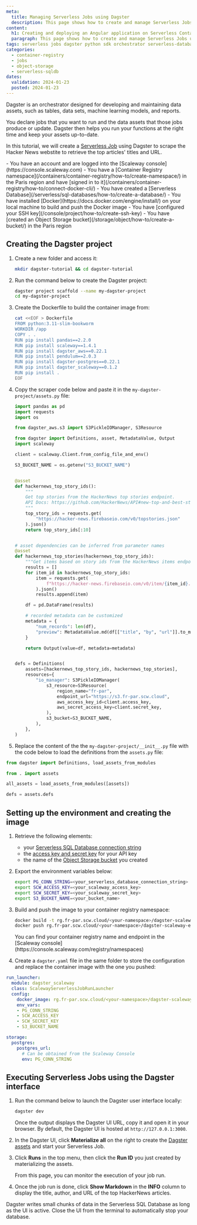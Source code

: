 ```yaml
---
meta:
  title: Managing Serverless Jobs using Dagster
  description: This page shows how to create and manage Serverless Jobs using Dagster.
content:
  h1: Creating and deploying an Angular application on Serverless Containers
  paragraph: This page shows how to create and manage Serverless Jobs using Dagster.
tags: serverless jobs dagster python sdk orchestrator serverless-database
categories:
  - container-registry
  - jobs
  - object-storage
  - serverless-sqldb
dates:
  validation: 2024-01-23
  posted: 2024-01-23
---
```


Dagster is an orchestrator designed for developing and maintaining data assets, such as tables, data sets, machine learning models, and reports.

You declare jobs that you want to run and the data assets that those jobs produce or update. Dagster then helps you run your functions at the right time and keep your assets up-to-date.

In this tutorial, we will create a [Serverless Job](/serverless/jobs/quickstart) using Dagster to scrape the Hacker News webstite to retrieve the top articles' titles and URL.

<Message type="requirement">
  - You have an account and are logged into the [Scaleway console](https://console.scaleway.com)
  - You have a [Container Registry namespace](/containers/container-registry/how-to/create-namespace/) in the Paris region and have [signed in to it](/containers/container-registry/how-to/connect-docker-cli/)
  - You have created a [Serverless Database](/serverless/sql-databases/how-to/create-a-database/)
  - You have installed [Docker](https://docs.docker.com/engine/install/) on your local machine to build and push the Docker image
  - You have [configured your SSH key](/console/project/how-to/create-ssh-key)
  - You have [created an Object Storage bucket](/storage/object/how-to/create-a-bucket/) in the Paris region
</Message>

## Creating the Dagster project

1. Create a new folder and access it:
    ```bash
    mkdir dagster-tutorial && cd dagster-tutorial
    ```
2. Run the command below to create the Dagster project:
    ```bash
    dagster project scaffold --name my-dagster-project
    cd my-dagster-project
    ```
3. Create the Dockerfile to build the container image from:
    ```bash
    cat <<EOF > Dockerfile
    FROM python:3.11-slim-bookworm
    WORKDIR /app
    COPY . .  
    RUN pip install pandas==2.2.0
    RUN pip install scaleway==1.4.1
    RUN pip install dagster_aws==0.22.1
    RUN pip install pendulum==2.0.3
    RUN pip install dagster-postgres==0.22.1
    RUN pip install dagster_scaleway==0.1.2
    RUN pip install .
    EOF
    ```
4. Copy the scraper code below and paste it in the `my-dagster-project/assets.py` file:

    ```py
    import pandas as pd
    import requests
    import os

    from dagster_aws.s3 import S3PickleIOManager, S3Resource

    from dagster import Definitions, asset, MetadataValue, Output
    import scaleway

    client = scaleway.Client.from_config_file_and_env()

    S3_BUCKET_NAME = os.getenv("S3_BUCKET_NAME")


    @asset
    def hackernews_top_story_ids():
        """
        Get top stories from the HackerNews top stories endpoint.
        API Docs: https://github.com/HackerNews/API#new-top-and-best-stories
        """
        top_story_ids = requests.get(
            "https://hacker-news.firebaseio.com/v0/topstories.json"
        ).json()
        return top_story_ids[:10]


    # asset dependencies can be inferred from parameter names
    @asset
    def hackernews_top_stories(hackernews_top_story_ids):
        """Get items based on story ids from the HackerNews items endpoint"""
        results = []
        for item_id in hackernews_top_story_ids:
            item = requests.get(
                f"https://hacker-news.firebaseio.com/v0/item/{item_id}.json"
            ).json()
            results.append(item)

        df = pd.DataFrame(results)

        # recorded metadata can be customized
        metadata = {
            "num_records": len(df),
            "preview": MetadataValue.md(df[["title", "by", "url"]].to_markdown()),
        }

        return Output(value=df, metadata=metadata)


    defs = Definitions(
        assets=[hackernews_top_story_ids, hackernews_top_stories],
        resources={
            "io_manager": S3PickleIOManager(
                s3_resource=S3Resource(
                    region_name="fr-par",
                    endpoint_url="https://s3.fr-par.scw.cloud",
                    aws_access_key_id=client.access_key,
                    aws_secret_access_key=client.secret_key,
                ),
                s3_bucket=S3_BUCKET_NAME,
            ),
        },
    )
    ```

5. Replace the content of the the `my-dagster-project/__init__.py` file with the code below to load the definitions from the `assets.py` file:
```py
from dagster import Definitions, load_assets_from_modules

from . import assets

all_assets = load_assets_from_modules([assets])

defs = assets.defs
```

## Setting up the environment and creating the image

1. Retrieve the following elements:
    - your [Serverless SQL Database connection string](/serverless/sql-databases/how-to/connect-to-a-database/#how-to-set-up-credentials)
    - the [access key and secret key](/identity-and-access-management/iam/how-to/create-api-keys/) for your API key
    - the name of the [Object Storage bucket](/storage/object/how-to/create-a-bucket/) you created
2. Export the environment variables below:
    ```bash
    export PG_CONN_STRING=<your_serverless_database_connection_string>
    export SCW_ACCESS_KEY=<your_scaleway_access_key>
    export SCW_SECRET_KEY=<your_scaleway_secret_key>
    export S3_BUCKET_NAME=<your_bucket_name>
    ```

3. Build and push the image to your container registry namespace:
    ```bash
    docker build -t rg.fr-par.scw.cloud/<your-namespace>/dagster-scaleway-example:latest . &&
    docker push rg.fr-par.scw.cloud/<your-namespace>/dagster-scaleway-example:latest
    ```
    <Message type="note">
    You can find your container registry name and endpoint in the [Scaleway console](https://console.scaleway.com/registry/namespaces)
    </Message>
4. Create a `dagster.yaml` file in the same folder to store the configuration and replace the container image with the one you pushed:

  ```yml
  run_launcher:
    module: dagster_scaleway
    class: ScalewayServerlessJobRunLauncher
    config:
      docker_image: rg.fr-par.scw.cloud/<your-namespace>/dagster-scaleway-example:latest
      env_vars:
      - PG_CONN_STRING
      - SCW_ACCESS_KEY
      - SCW_SECRET_KEY
      - S3_BUCKET_NAME

  storage:
    postgres:
      postgres_url:
        # Can be obtained from the Scaleway Console
        env: PG_CONN_STRING
  ```

## Executing Serverless Jobs using the Dagster interface

1. Run the command below to launch the Dagster user interface locally:
    ```bash
    dagster dev
    ```
    Once the output displays the Dagster UI URL, copy it and open it in your browser.
    <Message type="note">
      By default, the Dagster UI is hosted at `http://127.0.0.1:3000`.
    </Message>
2. In the Dagster UI, click **Materialize all** on the right to create the [Dagster assets](https://docs.dagster.io/concepts#software-defined-assets) and start your Serverless Job.

3. Click **Runs** in the top menu, then click the **Run ID** you just created by materializing the assets.

    From this page, you can monitor the execution of your job run.

4. Once the job run is done, click **Show Markdown** in the **INFO** column to display the title, author, and URL of the top HackerNews articles.

<Message type="important">
Dagster writes small chunks of data in the Serverless SQL Database as long as the UI is active. Close the UI from the terminal to automatically stop your database.
</Message>